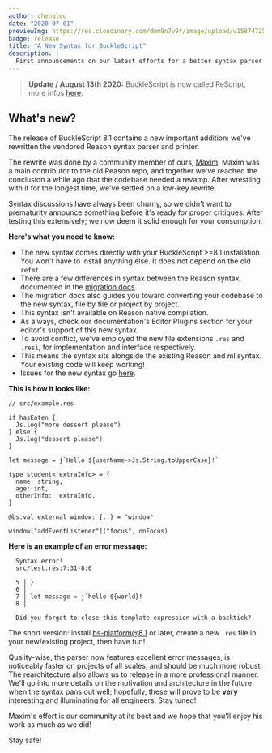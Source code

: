 ```yaml
---
author: chenglou
date: "2020-07-01"
previewImg: https://res.cloudinary.com/dmm9n7v9f/image/upload/v1587472539/Reason%20Association/reasonml.org/reasonml_art1_1280_zfwnyo.png
badge: release
title: "A New Syntax for BuckleScript"
description: |
  First announcements on our latest efforts for a better syntax parser.
---
```


> **Update / August 13th 2020:**
> BuckleScript is now called ReScript, more infos [here](/blog/bucklescript-is-rebranding).

## What's new?

The release of BuckleScript 8.1 contains a new important addition: we've rewritten the vendored Reason syntax parser and printer.

The rewrite was done by a community member of ours, [Maxim](https://twitter.com/_binary_search). Maxim was a main contributor to the old Reason repo, and together we've reached the conclusion a while ago that the codebase needed a revamp. After wrestling with it for the longest time, we've settled on a low-key rewrite.

Syntax discussions have always been churny, so we didn't want to prematurity announce something before it's ready for proper critiques. After testing this extensively; we now deem it solid enough for your consumption.

**Here's what you need to know:**
- The new syntax comes directly with your BuckleScript >=8.1 installation. You won't have to install anything else. It does not depend on the old `refmt`.
- There are a few differences in syntax between the Reason syntax, documented in the [migration docs](/docs/manual/v8.0.0/migrate-from-bucklescript-reason).
- The migration docs also guides you toward converting your codebase to the new syntax, file by file or project by project.
- This syntax isn't available on Reason native compilation.
- As always, check our documentation's Editor Plugins section for your editor's support of this new syntax.
- To avoid conflict, we've employed the new file extensions `.res` and `.resi`, for implementation and interface respectively.
- This means the syntax sits alongside the existing Reason and ml syntax. Your existing code will keep working!
- Issues for the new syntax go [here](https://github.com/rescript-lang/syntax).

**This is how it looks like:**

```res
// src/example.res

if hasEaten {
  Js.log("more dessert please")
} else {
  Js.log("dessert please")
}

let message = j`Hello ${userName->Js.String.toUpperCase}!`

type student<'extraInfo> = {
  name: string,
  age: int,
  otherInfo: 'extraInfo,
}

@bs.val external window: {..} = "window"

window["addEventListener"]("focus", onFocus)
```

**Here is an example of an error message:**

```
  Syntax error!
  src/test.res:7:31-8:0

  5 │ }
  6 │
  7 │ let message = j`hello ${world}!
  8 │

  Did you forget to close this template expression with a backtick?
```

The short version: install bs-platform@8.1 or later, create a new `.res` file in your new/existing project, then have fun!

Quality-wise, the parser now features excellent error messages, is noticeably faster on projects of all scales, and should be much more robust. The rearchitecture also allows us to release in a more professional manner. We'll go into more details on the motivation and architecture in the future when the syntax pans out well; hopefully, these will prove to be **very** interesting and illuminating for all engineers. Stay tuned!

Maxim's effort is our community at its best and we hope that you'll enjoy his work as much as we did!

Stay safe!
